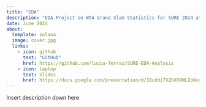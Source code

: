 ```yaml
---
title: "EDA"
description: "EDA Project on WTA Grand Slam Statistics for SURE 2024 at Carnegie Mellon University"
date: June 2024
about:
  template: solana
  image: cover.jpg
  links: 
    - icon: github
      text: "GitHub"
      href: https://github.com/lucca-ferraz/SURE-EDA-Analysis
    - icon: laptop
      text: Slides
      href: https://docs.google.com/presentation/d/18cddi7XZhXXDWLZoGvyAbiND6xvn-nDhXr5oRsOWaBA/edit?usp=sharing
---
```


Insert description down here